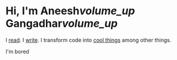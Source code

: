 <link href="https://fonts.googleapis.com/icon?family=Material+Icons" rel="stylesheet"></link>
<link href="/custom.css" rel="stylesheet"></link>

# Hi, I'm Aneesh<i class="material-icons play" id="aneesh">volume_up</i> Gangadhar<i class="material-icons play" id="gangadhar">volume_up</i>

I [read](https://reads.aneeshmg.com). I [write](https://blog.aneeshmg.com). I transform code into [cool things](https://aneeshmg.github.io/Javascript) among other things.

<span id="interesting" title="Show me something interesting">I'm bored</span>
